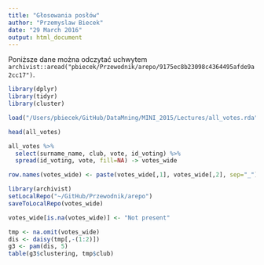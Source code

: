```yaml
---
title: "Głosowania posłów"
author: "Przemyslaw Biecek"
date: "29 March 2016"
output: html_document
---
```


Poniższe dane można odczytać uchwytem `archivist::aread("pbiecek/Przewodnik/arepo/9175ec8b23098c4364495afde9a2cc17")`.

```r
library(dplyr)
library(tidyr)
library(cluster)

load("/Users/pbiecek/GitHub/DataMning/MINI_2015/Lectures/all_votes.rda")

head(all_votes)

all_votes %>%
  select(surname_name, club, vote, id_voting) %>%
  spread(id_voting, vote, fill=NA) -> votes_wide

row.names(votes_wide) <- paste(votes_wide[,1], votes_wide[,2], sep="_")

library(archivist)
setLocalRepo("~/GitHub/Przewodnik/arepo")
saveToLocalRepo(votes_wide)

votes_wide[is.na(votes_wide)] <- "Not present"

tmp <- na.omit(votes_wide)
dis <- daisy(tmp[,-(1:2)])
g3 <- pam(dis, 5)
table(g3$clustering, tmp$club)





```
